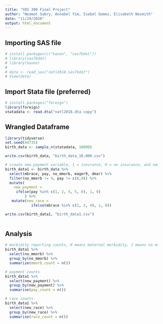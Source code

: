 ```yaml
---
title: "SDS 390 Final Project"
author: "Neamat Sabry, Annabel Yim, Isabel Gomez, Elisabeth Nesmith"
date: "11/29/2020"
output: html_document
---
```


## Importing SAS file 

```r
# install.packages(c("haven", "sas7bdat"))
# library(sas7bdat)
# library(haven)
#
# data <- read_sas("natl2018.sas7bdat")
# View(data)
```

## Import Stata file (preferred)

```r
# install.packages("foreign")
library(foreign)
statadata <- read.dta("natl2018.dta copy")
```

## Wrangled Dataframe
```r
library(tidyverse)
set.seed(84735)
birth_data <- sample_n(statadata, 10000)

write.csv(birth_data, "birth_data_10,000.csv")
```

```r
# create new_payment variable, 1 = insurance, 0 = no insurance, and new_race variable, 1 = non white and 0 = white
birth_data1 <- birth_data %>%
  select(mbrace, pay, no_mmorb, mager9, dmar) %>%
  filter(no_mmorb != 9, pay != c(8,9)) %>%
  mutate(
    new_payment =
     ifelse(pay %in% c(1, 2, 4, 5, 6), 1, 0)
         ) %>% 
   mutate(new_race = 
            ifelse(mbrace %in% c(2, 3, 4), 1, 0))

write.csv(birth_data1, "birth_data1.csv")
    
```

## Analysis
```r
# morbidity reporting counts, 0 means maternal morbidity, 1 means no maternal morbidity
birth_data1 %>%
  select(no_mmorb) %>%
  group_by(no_mmorb) %>%
  summarize(mmorb_count = n())
```

```r
# payment counts
birth_data1 %>%
  select(new_payment) %>%
  group_by(new_payment) %>%
  summarise(pay_count = n())
```

```r
# race counts
birth_data1 %>%
  select(new_race) %>%
  group_by(new_race) %>%
  summarise(race_count = n())
```
